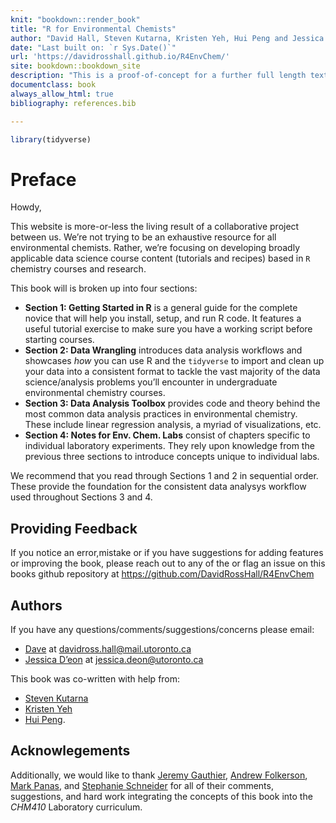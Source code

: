 ```yaml
--- 
knit: "bookdown::render_book"
title: "R for Environmental Chemists"
author: "David Hall, Steven Kutarna, Kristen Yeh, Hui Peng and Jessica D'eon"
date: "Last built on: `r Sys.Date()`"
url: 'https://davidrosshall.github.io/R4EnvChem/'
site: bookdown::bookdown_site
description: "This is a proof-of-concept for a further full length textbook."
documentclass: book
always_allow_html: true
bibliography: references.bib

---
```



```r

library(tidyverse)
```



# Preface {-}

Howdy, 
  
This website is more-or-less the living result of a collaborative project between us. We're not trying to be an exhaustive resource for all environmental chemists. Rather, we're focusing on developing broadly applicable data science course content (tutorials and recipes) based in `R` chemistry courses and research. 

This book will is broken up into four sections: 

  - **Section 1: Getting Started in R** is a general guide for the complete novice that will help you install, setup, and run R code. It features a useful tutorial exercise to make sure you have a working script before starting courses. 
  - **Section 2: Data Wrangling** introduces data analysis workflows and showcases *how* you can use R and the `tidyverse` to import and clean up your data into a consistent format to tackle the vast majority of the data science/analysis problems you'll encounter in undergraduate environmental chemistry courses. 
  - **Section 3: Data Analysis Toolbox** provides code and theory behind the most common data analysis practices in environmental chemistry. These include linear regression analysis, a myriad of visualizations, etc. 
  - **Section 4: Notes for Env. Chem. Labs** consist of chapters specific to individual laboratory experiments. They rely upon knowledge from the previous three sections to introduce concepts unique to individual labs. 

We recommend that you read through Sections 1 and 2 in sequential order. These provide the foundation for the consistent data analysys workflow used throughout Sections 3 and 4. 

## Providing Feedback {-}

If you notice an error,mistake or if you have suggestions for adding features or improving the book, please reach out to any of the or flag an issue on this books github repository at [https://github.com/DavidRossHall/R4EnvChem](https://github.com/DavidRossHall/R4EnvChem)

## Authors {-}
  
  If you have any questions/comments/suggestions/concerns please email:
  
  - [Dave](https://sites.chem.utoronto.ca/penglab/content/people) at [davidross.hall@mail.utoronto.ca](davidross.hall@mail.utoronto.ca)
  - [Jessica D'eon](https://www.chemistry.utoronto.ca/people/directories/all-faculty/jessica-deon) at [jessica.deon@utoronto.ca](jessica.deon@utoronto.ca)

This book was co-written with help from: 

  - [Steven Kutarna](https://sites.chem.utoronto.ca/penglab/content/people)   
  - [Kristen Yeh](https://www.abbattgroup.ca/members/) 
  - [Hui Peng](https://sites.chem.utoronto.ca/penglab/content/people).

## Acknowlegements

Additionally, we would like to thank [Jeremy Gauthier](https://sites.chem.utoronto.ca/chemistry/staff/MABURY/jeremy-gauthier.html), [Andrew Folkerson](https://sites.chem.utoronto.ca/chemistry/staff/MABURY/andrew-folkerson.html), [Mark Panas](https://sites.chem.utoronto.ca/murphygroup/content/mark-panas), and [Stephanie Schneider](https://www.abbattgroup.ca/members/) for all of their comments, suggestions, and hard work integrating the concepts of this book into the *CHM410* Laboratory curriculum. 
  

  